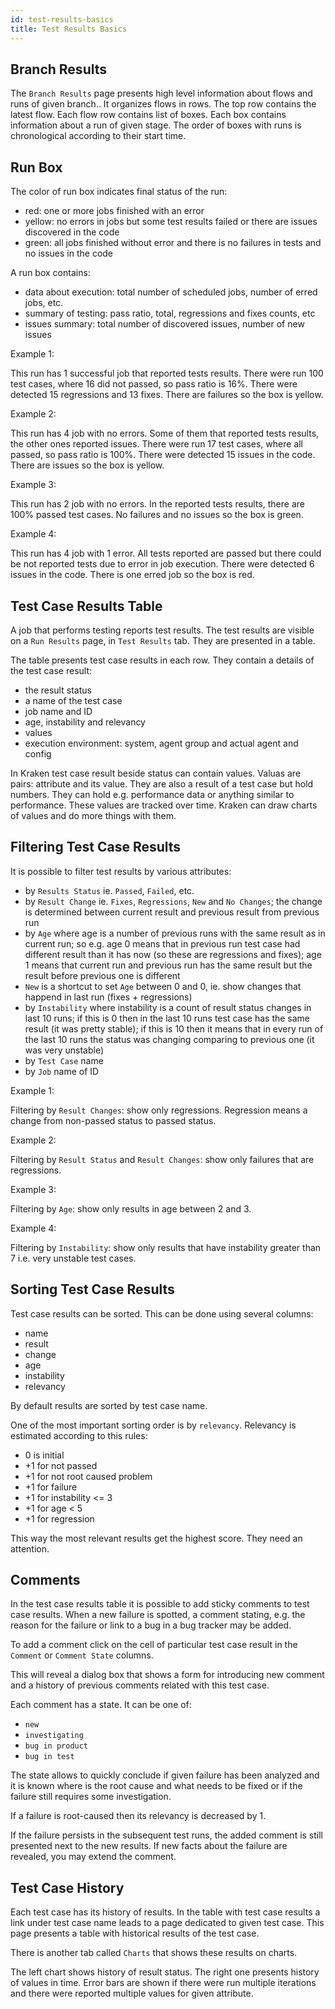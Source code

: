 ```yaml
---
id: test-results-basics
title: Test Results Basics
---
```




## Branch Results

The `Branch Results` page presents high level information about flows
and runs of given branch.. It organizes flows in rows. The top row
contains the latest flow. Each flow row contains list of boxes. Each
box contains information about a run of given stage. The order of
boxes with runs is chronological according to their start time.

<Screen img="screen-branch-results-2.png" />

## Run Box

The color of run box indicates final status of the run:

- red: one or more jobs finished with an error
- yellow: no errors in jobs but some test results failed or there are
  issues discovered in the code
- green: all jobs finished without error and there is no failures in
  tests and no issues in the code

A run box contains:

- data about execution: total number of scheduled jobs, number of
  erred jobs, etc.
- summary of testing: pass ratio, total, regressions and fixes counts, etc
- issues summary: total number of discovered issues, number of new issues

Example 1:

<Screen img="screen-run-box-1.png" />

This run has 1 successful job that reported tests results. There were
run 100 test cases, where 16 did not passed, so pass ratio is
16%. There were detected 15 regressions and 13 fixes. There are
failures so the box is yellow.

Example 2:

<Screen img="screen-run-box-2.png" />

This run has 4 job with no errors. Some of them that reported tests
results, the other ones reported issues. There were run 17 test
cases, where all passed, so pass ratio is 100%. There were
detected 15 issues in the code. There are issues so the box is yellow.

Example 3:

<Screen img="screen-run-box-3.png" />

This run has 2 job with no errors. In the reported tests results,
there are 100% passed test cases. No failures and no issues so the box
is green.

Example 4:

<Screen img="screen-run-box-4.png" />

This run has 4 job with 1 error. All tests reported are passed but
there could be not reported tests due to error in job execution. There
were detected 6 issues in the code. There is one erred job so the box
is red.

## Test Case Results Table

A job that performs testing reports test results. The test results are
visible on a `Run Results` page, in `Test Results` tab. They are
presented in a table.

<Screen img="screen-run-test-results.png" />

The table presents test case results in each row. They contain a details of the test case result:

- the result status
- a name of the test case
- job name and ID
- age, instability and relevancy
- values
- execution environment: system, agent group and actual agent and config

In Kraken test case result beside status can contain values. Valuas
are pairs: attribute and its value. They are also a result of a test
case but hold numbers. They can hold e.g. performance data or anything
similar to performance. These values are tracked over time. Kraken can
draw charts of values and do more things with them.

## Filtering Test Case Results

It is possible to filter test results by various attributes:

- by `Results Status` ie. `Passed`, `Failed`, etc.
- by `Result Change` ie. `Fixes`, `Regressions`, `New` and `No
  Changes`; the change is determined between current result and
  previous result from previous run
- by `Age` where age is a number of previous runs with the same result
  as in current run; so e.g. age 0 means that in previous run test
  case had different result than it has now (so these are regressions
  and fixes); age 1 means that current run and previous run has the
  same result but the result before previous one is different
- `New` is a shortcut to set `Age` between 0 and 0, ie. show changes
  that happend in last run (fixes + regressions)
- by `Instability` where instability is a count of result status
  changes in last 10 runs; if this is 0 then in the last 10 runs test
  case has the same result (it was pretty stable); if this is 10 then
  it means that in every run of the last 10 runs the status was
  changing comparing to previous one (it was very unstable)
- by `Test Case` name
- by `Job` name of ID

Example 1:

<Screen img="screen-run-test-results-regressions.png" />

Filtering by `Result Changes`: show only regressions. Regression means
a change from non-passed status to passed status.

Example 2:

<Screen img="screen-run-test-results-regressions-failures.png" />

Filtering by `Result Status` and `Result Changes`: show only failures
that are regressions.

Example 3:

<Screen img="screen-run-test-results-age.png" />

Filtering by `Age`: show only results in age between 2 and 3.

Example 4:

<Screen img="screen-run-test-results-instability.png" />

Filtering by `Instability`: show only results that have instability
greater than 7 i.e. very unstable test cases.

## Sorting Test Case Results

Test case results can be sorted. This can be done using several columns:

- name
- result
- change
- age
- instability
- relevancy

<Screen img="screen-run-test-results-sort-name.png" />

By default results are sorted by test case name.

One of the most important sorting order is by `relevancy`.
Relevancy is estimated according to this rules:

- 0 is initial
- +1 for not passed
- +1 for not root caused problem
- +1 for failure
- +1 for instability <= 3
- +1 for age < 5
- +1 for regression

This way the most relevant results get the highest score. They need an
attention.

<Screen img="screen-run-test-results-sort-relevancy.png" />


## Comments

In the test case results table it is possible to add sticky comments
to test case results. When a new failure is spotted, a comment
stating, e.g. the reason for the failure or link to a bug in a bug
tracker may be added.

To add a comment click on the cell of particular test case result in
the `Comment` or `Comment State` columns.

<Screen img="screen-run-test-results-comments-1.png" />

This will reveal a dialog box that shows a form for introducing new
comment and a history of previous comments related with this test
case.

<Screen img="screen-run-test-results-comments-2.png" />

Each comment has a state. It can be one of:

- `new`
- `investigating`
- `bug in product`
- `bug in test`

The state allows to quickly conclude if given failure has been analyzed
and it is known where is the root cause and what needs to be fixed or
if the failure still requires some investigation.

If a failure is root-caused then its relevancy is decreased by 1.

If the failure persists in the subsequent test runs, the added comment
is still presented next to the new results. If new facts about the
failure are revealed, you may extend the comment.

## Test Case History

Each test case has its history of results. In the table with test case
results a link under test case name leads to a page dedicated to given
test case. This page presents a table with historical results of the
test case.

<Screen img="screen-test-case-history.png" />

There is another tab called `Charts` that shows these results on charts.

<Screen img="screen-test-case-charts.png" />

The left chart shows history of result status. The right one presents
history of values in time. Error bars are shown if there were run
multiple iterations and there were reported multiple values for given
attribute.
